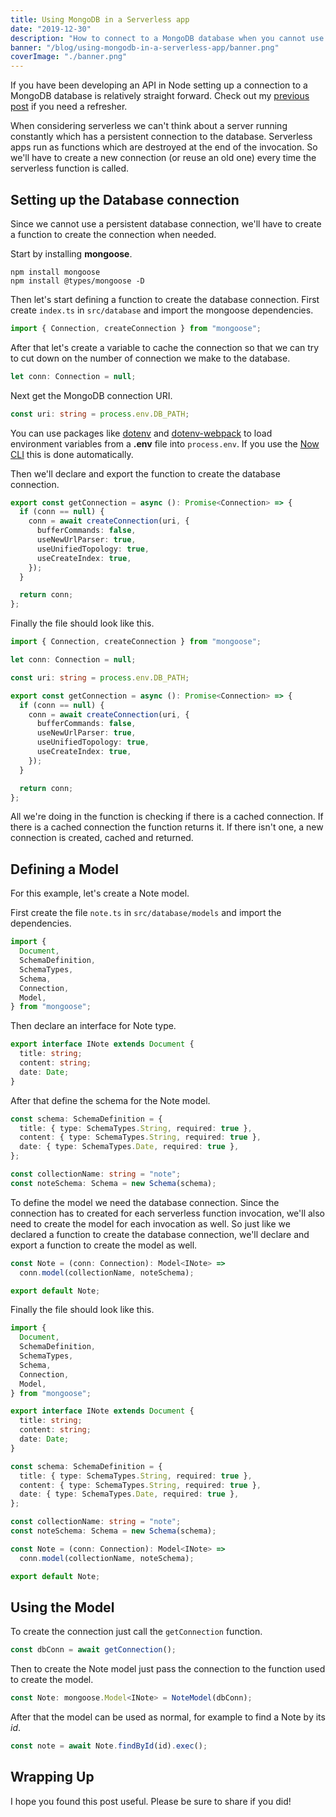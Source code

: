 ```yaml
---
title: Using MongoDB in a Serverless app
date: "2019-12-30"
description: "How to connect to a MongoDB database when you cannot use a persistent connection to the database"
banner: "/blog/using-mongodb-in-a-serverless-app/banner.png"
coverImage: "./banner.png"
---
```


If you have been developing an API in Node setting up a connection to a MongoDB database is relatively straight forward. Check out my [previous post](https://akhilaariyachandra.com/setup-mongodb-in-nodejs-with-mongoose) if you need a refresher.

When considering serverless we can't think about a server running constantly which has a persistent connection to the database. Serverless apps run as functions which are destroyed at the end of the invocation. So we'll have to create a new connection (or reuse an old one) every time the serverless function is called.

## Setting up the Database connection

Since we cannot use a persistent database connection, we'll have to create a function to create the connection when needed.

Start by installing **mongoose**.

```shell
npm install mongoose
npm install @types/mongoose -D
```

Then let's start defining a function to create the database connection. First create `index.ts` in `src/database` and import the mongoose dependencies.

```typescript:src/database/index.ts
import { Connection, createConnection } from "mongoose";
```

After that let's create a variable to cache the connection so that we can try to cut down on the number of connection we make to the database.

```typescript:src/database/index.ts
let conn: Connection = null;
```

Next get the MongoDB connection URI.

```typescript:src/database/index.ts
const uri: string = process.env.DB_PATH;
```

You can use packages like [dotenv](https://www.npmjs.com/package/dotenv) and [dotenv-webpack](https://www.npmjs.com/package/dotenv-webpack) to load environment variables from a **.env** file into `process.env`. If you use the [Now CLI](https://zeit.co/download) this is done automatically.

<SpecialBlock
  type="warn"
  markdown="Remember to not commit the **.env** file!"
/>

Then we'll declare and export the function to create the database connection.

```typescript:src/database/index.ts
export const getConnection = async (): Promise<Connection> => {
  if (conn == null) {
    conn = await createConnection(uri, {
      bufferCommands: false,
      useNewUrlParser: true,
      useUnifiedTopology: true,
      useCreateIndex: true,
    });
  }

  return conn;
};
```

Finally the file should look like this.

```typescript:src/database/index.ts
import { Connection, createConnection } from "mongoose";

let conn: Connection = null;

const uri: string = process.env.DB_PATH;

export const getConnection = async (): Promise<Connection> => {
  if (conn == null) {
    conn = await createConnection(uri, {
      bufferCommands: false,
      useNewUrlParser: true,
      useUnifiedTopology: true,
      useCreateIndex: true,
    });
  }

  return conn;
};
```

All we're doing in the function is checking if there is a cached connection. If there is a cached connection the function returns it. If there isn't one, a new connection is created, cached and returned.

## Defining a Model

For this example, let's create a Note model.

First create the file `note.ts` in `src/database/models` and import the dependencies.

```typescript:src/database/models/note.ts
import {
  Document,
  SchemaDefinition,
  SchemaTypes,
  Schema,
  Connection,
  Model,
} from "mongoose";
```

Then declare an interface for Note type.

```typescript:src/database/models/note.ts
export interface INote extends Document {
  title: string;
  content: string;
  date: Date;
}
```

After that define the schema for the Note model.

```typescript:src/database/models/note.ts
const schema: SchemaDefinition = {
  title: { type: SchemaTypes.String, required: true },
  content: { type: SchemaTypes.String, required: true },
  date: { type: SchemaTypes.Date, required: true },
};

const collectionName: string = "note";
const noteSchema: Schema = new Schema(schema);
```

To define the model we need the database connection. Since the connection has to created for each serverless function invocation, we'll also need to create the model for each invocation as well. So just like we declared a function to create the database connection, we'll declare and export a function to create the model as well.

```typescript:src/database/models/note.ts
const Note = (conn: Connection): Model<INote> =>
  conn.model(collectionName, noteSchema);

export default Note;
```

Finally the file should look like this.

```typescript:src/database/models/note.ts
import {
  Document,
  SchemaDefinition,
  SchemaTypes,
  Schema,
  Connection,
  Model,
} from "mongoose";

export interface INote extends Document {
  title: string;
  content: string;
  date: Date;
}

const schema: SchemaDefinition = {
  title: { type: SchemaTypes.String, required: true },
  content: { type: SchemaTypes.String, required: true },
  date: { type: SchemaTypes.Date, required: true },
};

const collectionName: string = "note";
const noteSchema: Schema = new Schema(schema);

const Note = (conn: Connection): Model<INote> =>
  conn.model(collectionName, noteSchema);

export default Note;
```

## Using the Model

To create the connection just call the `getConnection` function.

```typescript
const dbConn = await getConnection();
```

Then to create the Note model just pass the connection to the function used to create the model.

```typescript
const Note: mongoose.Model<INote> = NoteModel(dbConn);
```

After that the model can be used as normal, for example to find a Note by its _id_.

```typescript
const note = await Note.findById(id).exec();
```

## Wrapping Up

I hope you found this post useful. Please be sure to share if you did!
